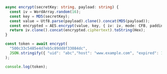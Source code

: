 ```ts showLineNumbers
async encrypt(secretKey: string, payload: string) {
  const iv = WordArray.random(16);
  const key = MD5(secretKey);
  const value = Utf8.parse(payload).clone().concat(MD5(payload));
  const encrypted = AES.encrypt(value, key, { iv: iv, mode: CFB, padding: Pkcs7 });
  return iv.clone().concat(encrypted.ciphertext).toString(Hex);
}

const token = await encrypt(
  "500c33c5485e4d7eb5c89dd8f33084dc",
  JSON.stringify({ "uid": "abc","host": "www.example.com", "expired": 1710313863 })
);

console.log(token);
```
